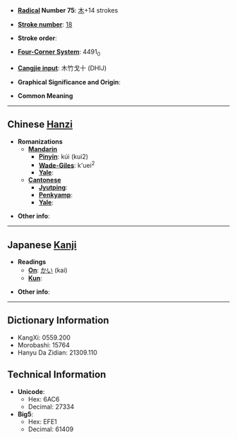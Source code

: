 * '''[[Wiktionary:Chinese radical index|Radical]] Number 75''': [[Wiktionary:Chinese radical index 木|木]]+14 strokes

* '''[[Wiktionary:Chinese total strokes index|Stroke number]]''': [[Wiktionary:Chinese total strokes index 18|18]]

* '''Stroke order''': 

* '''[[Wiktionary:Chinese four corner index|Four-Corner System]]''': 4491<sub>0</sub>

* '''[[Wiktionary:Chinese Cangjie index|Cangjie input]]''': 木竹戈十 (DHIJ)

* '''Graphical Significance and Origin''': 

* '''Common Meaning'''

----

== Chinese [[Hanzi]] ==

* '''Romanizations'''
** '''[[Mandarin]]'''
*** '''[[Pinyin]]''': kúi (kui2)
*** '''[[Wade-Giles]]''': k'uei<sup>2</sup>
*** '''[[Yale]]''': 
** '''[[Cantonese]]'''
*** '''[[Jyutping]]''':
*** '''[[Penkyamp]]''': 
*** '''[[Yale]]''': 

* '''Other info''': 

----

== Japanese [[Kanji]] ==

* '''Readings'''
** '''[[On]]''': [[かい]] (kai)
** '''[[Kun]]''': 

* '''Other info''':  

----

== Dictionary Information ==

* KangXi: 0559.200
* Morobashi: 15764
* Hanyu Da Zidian: 21309.110

== Technical Information ==

* '''Unicode''':
** Hex: 6AC6
** Decimal: 27334
* '''Big5''':
** Hex: EFE1
** Decimal: 61409